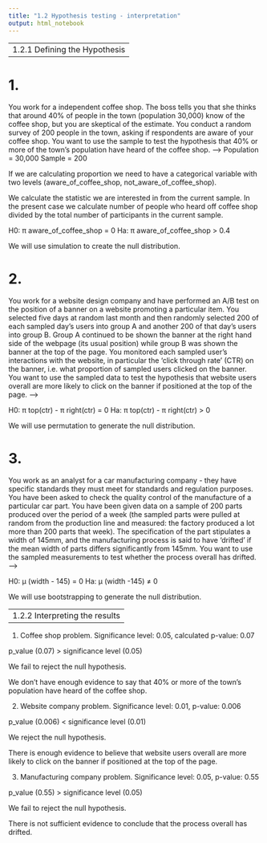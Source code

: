 ```yaml
---
title: "1.2 Hypothesis testing - interpretation"
output: html_notebook
---
```

------------------------------
1.2.1 Defining the Hypothesis
------------------------------

# 1.
You work for a independent coffee shop. The boss tells you that she thinks that around 40% of people in the town (population 30,000) know of the coffee shop, but you are skeptical of the estimate. You conduct a random survey of 200 people in the town, asking if respondents are aware of your coffee shop. You want to use the sample to test the hypothesis that 40% or more of the town’s population have heard of the coffee shop.
-->
Population = 30,000
Sample = 200

If we are calculating proportion we need to have a categorical variable with two levels
(aware_of_coffee_shop, not_aware_of_coffee_shop).

We calculate the statistic we are interested in from the current sample. In the present case we calculate number of people who heard off coffee shop divided by the total number of participants in the current sample.

H0: π aware_of_coffee_shop = 0
Ha: π aware_of_coffee_shop > 0.4

We will use simulation to create the null distribution.

# 2.
You work for a website design company and have performed an A/B test on the position of a banner on a website promoting a particular item. You selected five days at random last month and then randomly selected 200 of each sampled day’s users into group A and another 200 of that day’s users into group B. Group A continued to be shown the banner at the right hand side of the webpage (its usual position) while group B was shown the banner at the top of the page. You monitored each sampled user’s interactions with the website, in particular the ‘click through rate’ (CTR) on the banner, i.e. what proportion of sampled users clicked on the banner. You want to use the sampled data to test the hypothesis that website users overall are more likely to click on the banner if positioned at the top of the page.
-->

H0: π top(ctr) - π right(ctr) = 0
Ha: π top(ctr) - π right(ctr) > 0

We will use permutation to generate the null distribution.

# 3.
You work as an analyst for a car manufacturing company - they have specific standards they must meet for standards and regulation purposes. You have been asked to check the quality control of the manufacture of a particular car part. You have been given data on a sample of 200 parts produced over the period of a week (the sampled parts were pulled at random from the production line and measured: the factory produced a lot more than 200 parts that week). The specification of the part stipulates a width of 145mm, and the manufacturing process is said to have ‘drifted’ if the mean width of parts differs significantly from 145mm. You want to use the sampled measurements to test whether the process overall has drifted.
-->

H0: μ (width - 145) = 0
Ha: μ (width -145) ≠ 0

We will use bootstrapping to generate the null distribution.

------------------------------
1.2.2 Interpreting the results
------------------------------

1. Coffee shop problem. Significance level: 0.05, calculated p-value: 0.07

p_value (0.07) > significance level (0.05)

We fail to reject the null hypothesis. 

We don't have enough evidence to say that 40% or more of the town’s population have heard of the coffee shop.

2. Website company problem. Significance level: 0.01, p-value: 0.006

p_value (0.006) < significance level (0.01)

We reject the null hypothesis.

There is enough evidence to believe that website users overall are more likely to click on the banner if positioned at the top of the page.

3. Manufacturing company problem. Significance level: 0.05, p-value: 0.55

p_value (0.55) > significance level (0.05)

We fail to reject the null hypothesis.

There is not sufficient evidence to conclude that the process overall has drifted.
